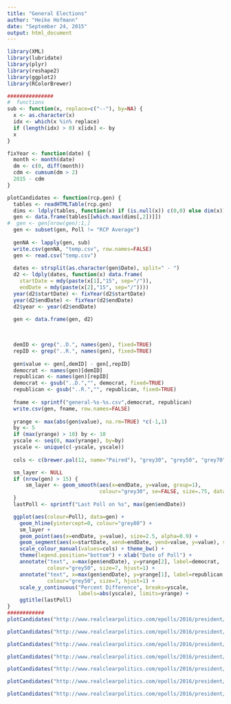 ```yaml
---
title: "General Elections"
author: "Heike Hofmann"
date: "September 24, 2015"
output: html_document
---
```



```r
library(XML)
library(lubridate)
library(plyr)
library(reshape2)
library(ggplot2)
library(RColorBrewer)

###############
#  functions
sub <- function(x, replace=c("--"), by=NA) {
  x <- as.character(x)
  idx <- which(x %in% replace)
  if (length(idx) > 0) x[idx] <- by
  x
}

fixYear <- function(date) {
  month <- month(date)
  dm <- c(0, diff(month))
  cdm <- cumsum(dm > 2)
  2015 - cdm
}

plotCandidates <- function(rcp.gen) {
  tables <- readHTMLTable(rcp.gen)
  dims <- ldply(tables, function(x) if (is.null(x)) c(0,0) else dim(x))
  gen <- data.frame(tables[[which.max(dims[,2])]])
#  gen <- gen[nrow(gen):1,]
  gen <- subset(gen, Poll != "RCP Average")
  
  genNA <- lapply(gen, sub)
  write.csv(genNA, "temp.csv", row.names=FALSE)
  gen <- read.csv("temp.csv")
  
  dates <- strsplit(as.character(gen$Date), split=" - ")
  d2 <- ldply(dates, function(x) data.frame(
    startDate = mdy(paste(x[1],"15", sep="/")),
    endDate = mdy(paste(x[2],"15", sep="/"))))
  year(d2$startDate) <- fixYear(d2$startDate)
  year(d2$endDate) <- fixYear(d2$endDate)
  d2$year <- year(d2$endDate)
    
  gen <- data.frame(gen, d2)

  
  
  demID <- grep("..D.", names(gen), fixed=TRUE)
  repID <- grep("..R.", names(gen), fixed=TRUE)
    
  gen$value <- gen[,demID] - gen[,repID]
  democrat <- names(gen)[demID]
  republican <- names(gen)[repID]
  democrat <- gsub("..D.","", democrat, fixed=TRUE)
  republican <- gsub("..R.","", republican, fixed=TRUE)
  
  fname <- sprintf("general-%s-%s.csv",democrat, republican)
  write.csv(gen, fname, row.names=FALSE)
  
  yrange <- max(abs(gen$value), na.rm=TRUE) *c(-1,1)
  by <- 5
  if (max(yrange) > 10) by <- 10
  yscale <- seq(0, max(yrange), by=by)
  yscale <- unique(c(-yscale, yscale))
  
  cols <- c(brewer.pal(12, name="Paired"), "grey30", "grey50", "grey70")

  sm_layer <- NULL
  if (nrow(gen) > 15) {
      sm_layer <- geom_smooth(aes(x=endDate, y=value, group=1), 
                              colour="grey30", se=FALSE, size=.75, data=gen) 
  }
  lastPoll <- sprintf("Last Poll on %s", max(gen$endDate))

  ggplot(aes(colour=Poll), data=gen) +
    geom_hline(yintercept=0, colour="grey80") +
    sm_layer + 
    geom_point(aes(x=endDate, y=value), size=2.5, alpha=0.9) + 
    geom_segment(aes(x=startDate, xend=endDate, yend=value, y=value), size=1.5) +
    scale_colour_manual(values=cols) + theme_bw() +
    theme(legend.position="bottom") + xlab("Date of Poll") + 
    annotate("text", x=max(gen$endDate), y=yrange[2], label=democrat, 
             colour="grey50", size=7, hjust=1) +
    annotate("text", x=max(gen$endDate), y=yrange[1], label=republican, 
             colour="grey50", size=7, hjust=1) +
    scale_y_continuous("Percent Difference", breaks=yscale, 
                       labels=abs(yscale), limits=yrange) +
    ggtitle(lastPoll)
}
############
plotCandidates("http://www.realclearpolitics.com/epolls/2016/president/us/general_election_trump_vs_clinton-5491.html")

plotCandidates("http://www.realclearpolitics.com/epolls/2016/president/us/general_election_fiorina_vs_clinton-5470.html")

plotCandidates("http://www.realclearpolitics.com/epolls/2016/president/us/general_election_bush_vs_clinton-3827.html")

plotCandidates("http://www.realclearpolitics.com/epolls/2016/president/us/general_election_trump_vs_biden-5568.html")

plotCandidates("http://www.realclearpolitics.com/epolls/2016/president/us/general_election_bush_vs_biden-3828.html")

plotCandidates("http://www.realclearpolitics.com/epolls/2016/president/us/general_election_trump_vs_sanders-5565.html")

plotCandidates("http://www.realclearpolitics.com/epolls/2016/president/us/general_election_bush_vs_sanders-5563.html")



```